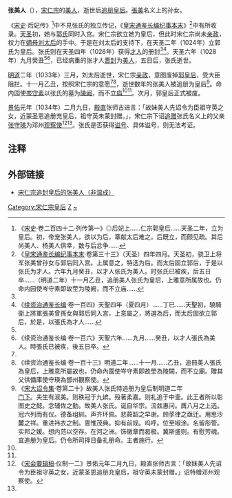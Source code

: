 {{東亞女性歷史人物
|名稱 =仁宗皇后张氏
|身份 =宋朝[[美人_(位号)|美人]]、追封皇后
|位號=才人→美人→皇后（追册）
|出生年=1000年代或1010年代
|出生地=
|逝世年=1028年
|逝世地=
|諡號=
|父親=[[张守瑛|张守瑛]]（名义上）
|母親=
|夫=宋仁宗
}}
'''张美人'''（{{bd|11世纪|1000年代或1010年代|1028年||}}），[[宋仁宗|宋仁宗]]的[[美人_(位号)|美人]]，逝世后[[追册|追册]][[皇后|皇后]]。[[張美|張美]]名义上的孙女。

《[[宋史|宋史]]·后妃传》<ref>《[[宋史|宋史]]·卷二百四十二·列传第一》◎后妃上......仁宗郭皇后......天圣二年，立为皇后。初，帝宠张美人，欲以为后，章献太后难之。后既立，而颇见疏。其后尚美人、杨美人俱幸，数与后忿争......</ref>中不見张氏的独立传记，《[[皇宋通鉴长编纪事本末|皇宋通鉴长编纪事本末]]》<ref name="hs1">《[[皇宋通鉴长编纪事本末|皇宋通鉴长编纪事本末]]·卷第三十三》（天圣）四年四月。天圣初，骁卫上将军张美曾孙女与郭后同入宫。上属意之，特选为后。而太后固立郭后，于是以张氏为才人。六年九月癸丑，以才人张氏为美人。时张氏已被疾，后五日卒......（明道二年）十一月乙丑，追册美人张氏为皇后，上雅意所属故也。仍命内园使岑守素即故茔为陵阙，而不立庙......</ref>中有所收录。[[天圣|天圣]]初，她与[[郭皇后_(宋仁宗)|郭氏]]同时入宫。宋仁宗欲立她为皇后，但此时宋仁宗尚未[[亲政|亲政]]，权力在[[嫡母|嫡母]][[章献皇后|刘太后]]的手中。于是在刘太后的支持下，在天圣二年（1024年）立郭氏为皇后。张氏则在天圣四年（1026年）获得[[才人|才人]]的册封<ref name="hs1"/><ref>《[[续资治通鉴长编|续资治通鉴长编]]·卷一百四》天聖四年（夏四月）......丁巳......天聖初，驍騎衛上將軍張美曾孫女與郭后同入宮，上意屬之，將選為后，而太后固欲立郭后，於是，以張氏為才人......</ref>。天圣六年（1028年）九月癸丑<ref name="hs1"/><ref>《续资治通鉴长编·卷一百六》天聖六年......九月......癸丑，以才人張氏為美人。時張氏已被疾，後五日卒。</ref>，已经病重的张才人[[晋封|晋封]]为[[美人_(位号)|美人]]，五日后，张氏逝世。

[[明道_(北宋)|明道]]二年（1033年）三月，刘太后逝世，宋仁宗[[亲政|亲政]]，意图废掉[[郭皇后_(宋仁宗)|郭皇后]]，受大臣阻拦。十一月乙丑，按照宋仁宗的意愿<ref name="hs1"/><ref name="a1">《续资治通鉴长编·卷一百十三》明道二年......十一月......乙丑，追冊美人張氏為皇后，上雅意所屬故也，仍命內園使岑守素即故塋為陵闕，而不立廟。贈其父供備庫使守瑛為鄧州觀察使。</ref>，逝世数年的张美人被追册为皇后<ref>《[[宋大诏令集|宋大诏令集]]·卷第二十》故美人张氏特追册为皇后制明道二年<br>
[[门下省|门下]]。夫生有淑美。则秩冠于九嫔。殁著柔嘉。则礼追于中壸。此王者所以彰图史之懿。念辅佐之勤。故美人张氏。诞自华宗。流兹惠问。膺八月之上选。冠六列而有仪。德备组紃。声齐环佩。悲蕣韶之早谢。顾莩律之亟迁。用思沙麓之祥。重进祎衣之制。亶惟茂典。抑有前规。呜呼。位至椒涂。名留彤管。实邦之媛。想内范以空存。在河之洲。饰徽章而曷极。冀斯盛则。有慰芳魂。宜追册为皇后。仍令所司择日备礼册命。主者施行。</ref>。命内园使[[岑守素|岑守素]]以张氏的墓为[[陵阙|陵阙]]，而不立[[庙|庙]]<ref name="hs1"/><ref name="a1"/>。次月，郭皇后正式被废。

[[景佑|景佑]]元年（1034年）二月九日，[[殿直|殿直]]张师古进言：「故妹美人先诏令为臣祖守英之女，近蒙圣恩追册充皇后，祖守英未蒙封赠。」，宋仁宗下诏[[追赠|追赠]]张氏名义上的父亲[[张守瑛|张守瑛]]为邓州[[观察使|观察使]]<ref>《[[宋会要辑稿|宋会要辑稿]]·仪制一二》景佑元年二月九日，殿直张师古言：「故妹美人先诏令为臣祖守英之女，近蒙圣恩追册充皇后，祖守英未蒙封赠。」诏特赠邓州观察使。</ref><ref name="a1"/>。张氏是否获得[[谥号|谥号]]、具体谥号，则无法考证。

== 注释 ==

{{Reflist|2}}

== 外部链接 ==
*[http://blog.sina.com.cn/s/blog_137947b7f0102v33v.html 宋仁宗追封皇后的张美人（非温成）] {{Wayback|url=http://blog.sina.com.cn/s/blog_137947b7f0102v33v.html |date=20211004060716 }}
{{宋朝皇后}}
[[Category:宋仁宗皇后|Category:宋仁宗皇后]]
[[Category:宋朝追封皇后|Z]]
[[Category:张姓|~]]